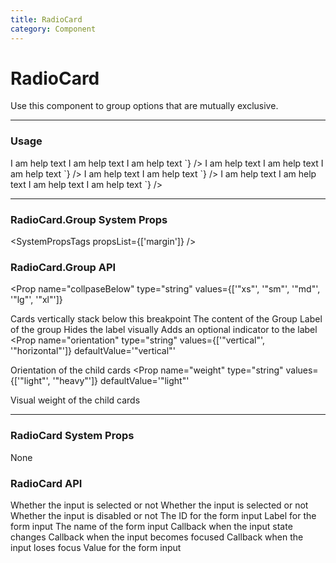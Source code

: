```yaml
---
title: RadioCard
category: Component
---
```



# RadioCard

Use this component to group options that are mutually exclusive.

---

### Usage

<LiveCode>
  <LiveCode.Content
    title="Horizontal Group"
    code={`
      <RadioCard.Group orientation="horizontal">
        <RadioCard id="id1" label="Check Me 1" name="group" defaultChecked>
            I am help text
          </RadioCard>
      <RadioCard id="id2" label="Check Me 2" name="group">
            I am help text
          </RadioCard>
      <RadioCard id="id3" label="Check Me 3" name="group">
            I am help text
          </RadioCard>
      </RadioCard.Group>`}
  />
  <LiveCode.Content
    title="Vertical Group"
    code={`
      <RadioCard.Group orientation="vertical">
        <RadioCard id="id1" label="Check Me 1" name="group" defaultChecked>
            I am help text
          </RadioCard>
      <RadioCard id="id2" label="Check Me 2" name="group">
            I am help text
          </RadioCard>
      <RadioCard id="id3" label="Check Me 3" name="group">
            I am help text
          </RadioCard>
      </RadioCard.Group>`}
  />
  <LiveCode.Content
    title="Collapsing Horizontal Group"
    code={`
      <RadioCard.Group
        collapseBelow="md"
        label="Radio Card Group"
        orientation="horizontal"
      >
        <RadioCard id="id1" label="Check Me 1" name="group" defaultChecked>
          I am help text
        </RadioCard>
        <RadioCard id="id2" label="Check Me 2" name="group">
          I am help text
        </RadioCard>
      </RadioCard.Group>`}
  />
  <LiveCode.Content
    title="Grid Group"
    code={`
      <RadioCard.Group
        label="Radio Card Group"
        orientation="grid"
      >
        <RadioCard id="id1" label="Check Me 1" name="group" defaultChecked>
          I am help text
        </RadioCard>
        <RadioCard id="id2" label="Check Me 2" name="group">
          I am help text
        </RadioCard>
        <RadioCard id="id3" label="Check Me 3" name="group">
          I am help text
        </RadioCard>
        <RadioCard id="id4" label="Check Me 4" name="group">
          I am help text
        </RadioCard>
      </RadioCard.Group>`}
  />
</LiveCode>

---

### RadioCard.Group System Props

<SystemPropsTags propsList={['margin']} />

### RadioCard.Group API

<Prop
  name="collpaseBelow"
  type="string"
  values={['"xs"', '"sm"', '"md"', '"lg"', '"xl"']}
>
  Cards vertically stack below this breakpoint
</Prop>
<Prop name="children" type="node">
  The content of the Group
</Prop>
<Prop name="label" type="string" required>
  Label of the group
</Prop>
<Prop name="labelHidden" type="bool">
  Hides the label visually
</Prop>
<Prop name="optional" type="bool">
  Adds an optional indicator to the label
</Prop>
<Prop
  name="orientation"
  type="string"
  values={['"vertical"', '"horizontal"']}
  defaultValue='"vertical"'
>
  Orientation of the child cards
</Prop>
<Prop
  name="weight"
  type="string"
  values={['"light"', '"heavy"']}
  defaultValue='"light"'
>
  Visual weight of the child cards
</Prop>

---

### RadioCard System Props

None

### RadioCard API

<Prop name="checked" type="bool">
  Whether the input is selected or not
</Prop>

<Prop name="defaultChecked" type="bool">
  Whether the input is selected or not
</Prop>

<Prop name="disabled" type="bool">
  Whether the input is disabled or not
</Prop>

<Prop name="id" type="string" required>
  The ID for the form input
</Prop>

<Prop name="label" type="node">
  Label for the form input
</Prop>

<Prop name="name" type="string">
  The name of the form input
</Prop>

<Prop name="onChange" type="function" defaultValue="(e) => void">
  Callback when the input state changes
</Prop>

<Prop name="onFocus" type="function" defaultValue="(e) => void">
  Callback when the input becomes focused
</Prop>

<Prop name="onBlur" type="function" defaultValue="(e) => void">
  Callback when the input loses focus
</Prop>

<Prop name="value" type="string">
  Value for the form input
</Prop>
